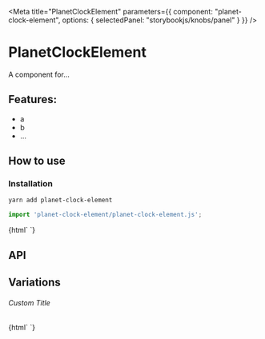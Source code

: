 

<Meta 
  title="PlanetClockElement"
  parameters={{
    component: "planet-clock-element",
    options: { selectedPanel: "storybookjs/knobs/panel" }
  }}
/>

# PlanetClockElement

A component for...

## Features:

- a
- b
- ...

## How to use

### Installation

```bash
yarn add planet-clock-element
```

```js
import 'planet-clock-element/planet-clock-element.js';
```

<Preview withToolbar>
  <Story name="Simple">
    {html`
      <planet-clock-element></planet-clock-element>
    `}
  </Story>
</Preview>

## API

<Props of="planet-clock-element" />

## Variations

###### Custom Title

<Story name="Custom Title">
  {html`
    <planet-clock-element .title=${'Hello World'}></planet-clock-element>
  `}
</Story>
